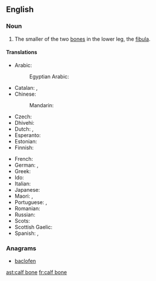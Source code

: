 ==English==

===Noun===
{{en-noun|head=[[calf]] [[bone]]}}

# {{context|anatomy|lang=en}} The smaller of the two [[bone]]s in the lower leg, the [[fibula]].

====Translations====
{{trans-top|smaller lower-leg bone}}
* Arabic: {{t|ar|شَظْيَة|f}}
*: Egyptian Arabic: {{t|arz|شظية|f|tr=shaẓya|sc=Arab}}
* Catalan: {{t+|ca|fíbula|f}}, {{t|ca|peroné|m}}
* Chinese:
*: Mandarin: {{t+|cmn|腓骨|tr=féigǔ|sc=Hani}}
* Czech: {{t|cs|lýtková kost|f}}
* Dhivehi: {{t|dv|ކުޑަކަޅުވާ ކަށިގަނޑު|sc=Thaa}}
* Dutch: {{t+|nl|kuitbeen|n}}, {{t+|nl|fibula|m}}
* Esperanto: {{t+|eo|fibulo}}
* Estonian: {{t|et|pindluu}}
* Finnish: {{t+|fi|pohjeluu}}
{{trans-mid}}
* French: {{t+|fr|péroné|m}}
* German: {{t+|de|Wadenbein|n}}, {{t|de|Fibula|f}}
* Greek: {{t+|el|περόνη|f}}
* Ido: {{t+|io|fibulo}}
* Italian: {{t+|it|perone}}
* Japanese: {{t|ja|腓骨|tr=ひこつ, hikotsu|sc=Jpan}}
* Maori: {{t|mi|pūkaka}}, {{t|mi|kapiti}}
* Portuguese: {{t|pt|fíbula|f}}, {{t|pt|perónio|m}}
* Romanian: {{t+|ro|peroneu|n}}
* Russian: {{t|ru|малоберцо́вая кость|f}}
* Scots: {{t|sco|cauf bane}}
* Scottish Gaelic: {{t|gd|cnàimh caol na lurgainn|m}}
* Spanish: {{t|es|fíbula|f}}, {{t+|es|peroné|m}}
{{trans-bottom}}

===Anagrams===
* [[baclofen#English|baclofen]]

[[ast:calf bone]]
[[fr:calf bone]]